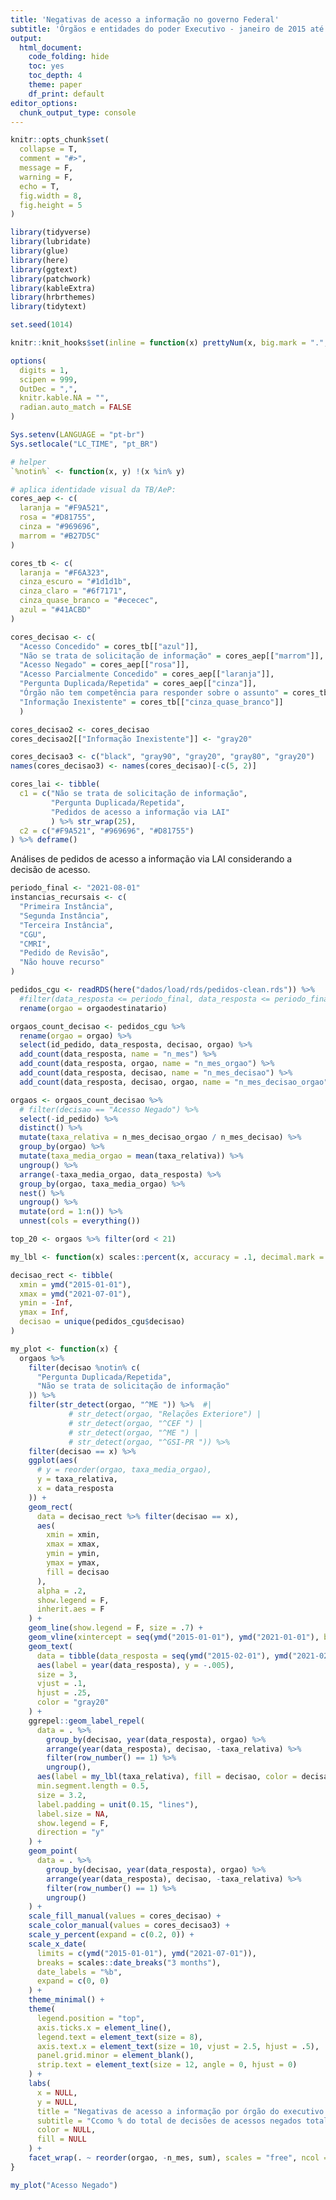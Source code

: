 ```yaml
---
title: 'Negativas de acesso a informação no governo Federal'
subtitle: 'Órgãos e entidades do poder Executivo - janeiro de 2015 até 2021'
output:
  html_document: 
    code_folding: hide
    toc: yes
    toc_depth: 4
    theme: paper
    df_print: default
editor_options: 
  chunk_output_type: console
---
```


```r
knitr::opts_chunk$set(
  collapse = T,
  comment = "#>",
  message = F,
  warning = F,
  echo = T,
  fig.width = 8,
  fig.height = 5
)
```

```r
library(tidyverse)
library(lubridate)
library(glue)
library(here)
library(ggtext)
library(patchwork)
library(kableExtra)
library(hrbrthemes)
library(tidytext)
```

```r
set.seed(1014)

knitr::knit_hooks$set(inline = function(x) prettyNum(x, big.mark = ".", decimal.mark = ","))

options(
  digits = 1,
  scipen = 999,
  OutDec = ",",
  knitr.kable.NA = "",
  radian.auto_match = FALSE
)

Sys.setenv(LANGUAGE = "pt-br")
Sys.setlocale("LC_TIME", "pt_BR")

# helper
`%notin%` <- function(x, y) !(x %in% y)
```


```r
# aplica identidade visual da TB/AeP:
cores_aep <- c(
  laranja = "#F9A521",
  rosa = "#D81755",
  cinza = "#969696",
  marrom = "#B27D5C"
)

cores_tb <- c(
  laranja = "#F6A323",
  cinza_escuro = "#1d1d1b",
  cinza_claro = "#6f7171",
  cinza_quase_branco = "#ececec",
  azul = "#41ACBD"
)

cores_decisao <- c(
  "Acesso Concedido" = cores_tb[["azul"]],
  "Não se trata de solicitação de informação" = cores_aep[["marrom"]],
  "Acesso Negado" = cores_aep[["rosa"]],
  "Acesso Parcialmente Concedido" = cores_aep[["laranja"]],
  "Pergunta Duplicada/Repetida" = cores_aep[["cinza"]],
  "Órgão não tem competência para responder sobre o assunto" = cores_tb[["cinza_escuro"]],
  "Informação Inexistente" = cores_tb[["cinza_quase_branco"]]
  )

cores_decisao2 <- cores_decisao
cores_decisao2[["Informação Inexistente"]] <- "gray20"

cores_decisao3 <- c("black", "gray90", "gray20", "gray80", "gray20")
names(cores_decisao3) <- names(cores_decisao)[-c(5, 2)] 

cores_lai <- tibble(
  c1 = c("Não se trata de solicitação de informação",
         "Pergunta Duplicada/Repetida",
         "Pedidos de acesso a informação via LAI"
         ) %>% str_wrap(25),
  c2 = c("#F9A521", "#969696", "#D81755")
) %>% deframe()
```

Análises de pedidos de acesso a informação via LAI considerando a decisão de acesso.

```r
periodo_final <- "2021-08-01"
instancias_recursais <- c(
  "Primeira Instância",
  "Segunda Instância",
  "Terceira Instância",
  "CGU",
  "CMRI",
  "Pedido de Revisão",
  "Não houve recurso"
)

pedidos_cgu <- readRDS(here("dados/load/rds/pedidos-clean.rds")) %>%
  #filter(data_resposta <= periodo_final, data_resposta <= periodo_final) %>% 
  rename(orgao = orgaodestinatario)
```

```r
orgaos_count_decisao <- pedidos_cgu %>%
  rename(orgao = orgao) %>%
  select(id_pedido, data_resposta, decisao, orgao) %>%
  add_count(data_resposta, name = "n_mes") %>%
  add_count(data_resposta, orgao, name = "n_mes_orgao") %>%
  add_count(data_resposta, decisao, name = "n_mes_decisao") %>%
  add_count(data_resposta, decisao, orgao, name = "n_mes_decisao_orgao")

orgaos <- orgaos_count_decisao %>%
  # filter(decisao == "Acesso Negado") %>%
  select(-id_pedido) %>%
  distinct() %>%
  mutate(taxa_relativa = n_mes_decisao_orgao / n_mes_decisao) %>%
  group_by(orgao) %>%
  mutate(taxa_media_orgao = mean(taxa_relativa)) %>%
  ungroup() %>%
  arrange(-taxa_media_orgao, data_resposta) %>%
  group_by(orgao, taxa_media_orgao) %>%
  nest() %>%
  ungroup() %>%
  mutate(ord = 1:n()) %>%
  unnest(cols = everything())

top_20 <- orgaos %>% filter(ord < 21)
```

```r
my_lbl <- function(x) scales::percent(x, accuracy = .1, decimal.mark = ",")

decisao_rect <- tibble(
  xmin = ymd("2015-01-01"),
  xmax = ymd("2021-07-01"),
  ymin = -Inf,
  ymax = Inf,
  decisao = unique(pedidos_cgu$decisao)
)

my_plot <- function(x) {
  orgaos %>%
    filter(decisao %notin% c(
      "Pergunta Duplicada/Repetida",
      "Não se trata de solicitação de informação"
    )) %>%
    filter(str_detect(orgao, "^ME ")) %>%  #|
             # str_detect(orgao, "Relações Exteriore") |
             # str_detect(orgao, "^CEF ") |
             # str_detect(orgao, "^ME ") |
             # str_detect(orgao, "^GSI-PR ")) %>%
    filter(decisao == x) %>%
    ggplot(aes(
      # y = reorder(orgao, taxa_media_orgao),
      y = taxa_relativa,
      x = data_resposta
    )) +
    geom_rect(
      data = decisao_rect %>% filter(decisao == x),
      aes(
        xmin = xmin,
        xmax = xmax,
        ymin = ymin,
        ymax = ymax,
        fill = decisao
      ),
      alpha = .2,
      show.legend = F,
      inherit.aes = F
    ) +
    geom_line(show.legend = F, size = .7) +
    geom_vline(xintercept = seq(ymd("2015-01-01"), ymd("2021-01-01"), by = "year"), lty = 3) +
    geom_text(
      data = tibble(data_resposta = seq(ymd("2015-02-01"), ymd("2021-02-01"), by = "year")),
      aes(label = year(data_resposta), y = -.005),
      size = 3,
      vjust = .1,
      hjust = .25,
      color = "gray20"
    ) +
    ggrepel::geom_label_repel(
      data = . %>%
        group_by(decisao, year(data_resposta), orgao) %>%
        arrange(year(data_resposta), decisao, -taxa_relativa) %>%
        filter(row_number() == 1) %>%
        ungroup(),
      aes(label = my_lbl(taxa_relativa), fill = decisao, color = decisao),
      min.segment.length = 0.5,
      size = 3.2,
      label.padding = unit(0.15, "lines"),
      label.size = NA,
      show.legend = F,
      direction = "y"
    ) +
    geom_point(
      data = . %>%
        group_by(decisao, year(data_resposta), orgao) %>%
        arrange(year(data_resposta), decisao, -taxa_relativa) %>%
        filter(row_number() == 1) %>%
        ungroup()
    ) +
    scale_fill_manual(values = cores_decisao) +
    scale_color_manual(values = cores_decisao3) +
    scale_y_percent(expand = c(0.2, 0)) +
    scale_x_date(
      limits = c(ymd("2015-01-01"), ymd("2021-07-01")),
      breaks = scales::date_breaks("3 months"),
      date_labels = "%b",
      expand = c(0, 0)
    ) +
    theme_minimal() +
    theme(
      legend.position = "top",
      axis.ticks.x = element_line(),
      legend.text = element_text(size = 8),
      axis.text.x = element_text(size = 10, vjust = 2.5, hjust = .5),
      panel.grid.minor = element_blank(),
      strip.text = element_text(size = 12, angle = 0, hjust = 0)
    ) +
    labs(
      x = NULL,
      y = NULL,
      title = "Negativas de acesso a informação por órgão do executivo Federal",
      subtitle = "Ccomo % do total de decisões de acessos negados total no FalaBr",
      color = NULL,
      fill = NULL
    ) +
    facet_wrap(. ~ reorder(orgao, -n_mes, sum), scales = "free", ncol = 1)
}

my_plot("Acesso Negado")
```
